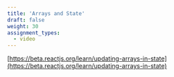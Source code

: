 ```yaml
---
title: 'Arrays and State'
draft: false
weight: 30
assignment_types: 
  - video
---
```


<YouTube videoId="95r9A5_taNo" />


[https://beta.reactjs.org/learn/updating-arrays-in-state](https://beta.reactjs.org/learn/updating-arrays-in-state)